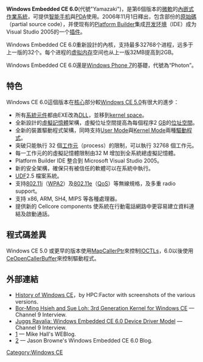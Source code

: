 {{Infobox OS version
| name               = Windows Embedded CE 6.0
| family             = Windows CE
| logo               = <!--Windows Embedded CE 6.0 Logo.jpg-->
| screenshot         = 
| caption            = 
| developer          = Microsoft
| website            = [http://www.microsoft.com/windows/embedded/default.mspx http://www.microsoft.com/windowsembedded/zh-cn/windows-embedded.aspx]
| source_model       = 開放原始碼 (共享[[內核|內核]]源代碼)
| license            = 微軟[[EULA|EULA]]及[http://msdn.microsoft.com/en-us/embedded/bb190212.aspx 其他]
| kernel_type        = [[混心式核心|混合核心]]
| first_release_date = 2006年11月1日
| first_release_url  = http://www.microsoft.com/presspass/press/2006/nov06/11-01MSKernelPR.mspx
| release_version    = 6.0 R3
| release_date       = 2009年9月22日
| release_url        = http://www.microsoft.com/windowsembedded/en-us/news/pressreleases/cer3_release.mspx
| preview_version    = 
| preview_date       = 
| preview_url        = 
| support_status     = {{infobox|child=yes|label1=主流支援|data1=結束於 {{end date|2013|4|9}}<ref name="lifecycle">{{cite web|title=Microsoft Support Lifecycle|url=http://support.microsoft.com/lifecycle/?p1=12015|work=Microsoft Support|publisher=[[Microsoft|Microsoft]]|accessdate=February 6, 2015|archive-date=2018-03-19|archive-url=https://web.archive.org/web/20180319214046/https://support.microsoft.com/lifecycle/?p1=12015|dead-url=no}}</ref>|label2=延伸支援|data2=結束於 {{End date|2018|4|10}}<ref name="lifecycle"/>}}
| other_articles     = 
| date = 2009年1月 <!-- approximate date of template insertion for dating hidden maintenance categories -->
}}

'''Windows Embedded CE 6.0'''(代號"Yamazaki")，是第6個版本的[[微軟|微軟]]的[[內嵌式作業系統|內嵌式作業系統]]，可提供[[智能手机|智能手机]]與[[PDA|PDA]]使用。2006年11月1日釋出，包含部份的[[原始碼|原始碼]]（partial source code），并使现有的[[Platform_Builder|Platform Builder]]集成[[开发环境|开发环境]]（IDE）成为Visual Studio 2005的一个[[插件|插件]]。

Windows Embedded CE 6.0重新設計的內核，支持最多32768个进程，远多于上一版的32个。每个进程的[[虚拟内存|虚拟内存]]空间也从上一版32MB提高到2GB。 

Windows Embedded CE 6.0還是[[Windows_Phone_7|Windows Phone 7]]的基礎，代號為“Photon”。

== 特色 ==
Windows CE 6.0這個版本在[[核心|核心]]部分較[[Windows_CE_5.0|Windows CE 5.0]]有很大的進步：

*所有[[系統元件|系統元件]]都由EXE改為[[DLL|DLL]]，並移到[[kernel_space|kernel space]]。
*全新設計的[[虛擬記憶體|虛擬記憶體]]架構，虛擬位址空間提高為每個程序2 [[GB|GB]]的[[位址空間|位址空間]]。
*全新的裝置驅動程式架構，同時支持[[User_Mode|User Mode]]與[[Kernel_Mode|Kernel Mode]]兩種[[驅動程式|驅動程式]]。
*突破只能執行 32 個[[工作元|工作元]]（process）的限制，可以執行 32768 個工作元。
*每一工作元的的虛擬記憶體限制由32 M 增加到全系統總虛擬記憶體。
*Platform Builder IDE 整合到 Microsoft Visual Studio 2005。
*新的安全架構，確保只有被信任的軟體可以在系統中執行。
*[[UDF|UDF]]2.5 檔案系統。
*支持[[802.11i|802.11i]]（[[WPA2|WPA2]]）及[[802.11e|802.11e]]（[[QoS|QoS]]）等無線規格，及多重 radio support。
*支持 x86, ARM, SH4, MIPS 等各種處理器。
*提供新的 Cellcore components 使系統在行動電話網路中更容易建立資料連結及啟動通話。

== 程式碼差異 ==
Windows CE 5.0 或更早的版本使用[[MapCallerPtr|MapCallerPtr]]來控制[[IOCTLs|IOCTLs]]，6.0以後使用[[CeOpenCallerBuffer|CeOpenCallerBuffer]]來控制驅動程式。

== 外部連結 ==
*[http://www.hpcfactor.com/qlink/?linkID=20 History of Windows CE]，by HPC:Factor with screenshots of the various versions.
*[http://channel9.msdn.com/Showpost.aspx?postid=233124 Bor-Ming Hsieh and Sue Loh: 3rd Generation Kernel for Windows CE] {{Wayback|url=http://channel9.msdn.com/Showpost.aspx?postid=233124 |date=20080309101353 }} — Channel 9 Interview.
*[http://channel9.msdn.com/Showpost.aspx?postid=233119 Juggs Ravalia: Windows Embedded CE 6.0 Device Driver Model] {{Wayback|url=http://channel9.msdn.com/Showpost.aspx?postid=233119 |date=20080310023812 }} — Channel 9 Interview.
*[http://blogs.msdn.com/mikehall] {{Wayback|url=http://blogs.msdn.com/mikehall |date=20100422172839 }} — Mike Hall's WEBlog.
*[https://web.archive.org/web/20080218210744/http://www.bsquare.com/blog/] — Jason Browne's Windows Embedded CE 6.0 Blog.
{{History of Windows}}

[[Category:Windows_CE|Category:Windows CE]]